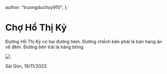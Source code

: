 
  author: "truongduchuy910",
};

# Chợ Hồ Thị Kỷ

Đường Hồ Thị Kỷ có hai đường hẻm. Đường chếch bên phải là bán hàng ăn về đêm. Đường bên trái là hàng bông.

![](/xe-hang-rong-cho-ho-thi-ky.jpg)

<By>Sài Gòn, 19/11/2023</By>
